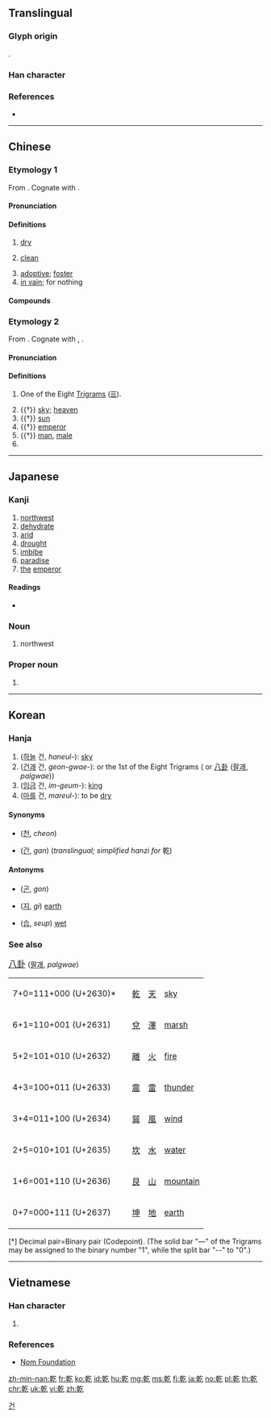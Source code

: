 {{character info/new}}
{{also|亁|干}}
==Translingual==

===Glyph origin===
{{Han etym}}
{{Han compound|倝|乙|c1=p|c2=s|ls=psc}}.

===Han character===
{{Han char|rn=5|rad=乙|as=10|sn=11|four=48417|canj=JJON|ids=⿰𠦝乞}}

===References===
* {{Han ref|kx=0084.250|dkj=00204|dj=0172.010|hdz=10056.100|uh=4E7E|ud=20094|bh=B0AE|bd=45230}}

----

==Chinese==

===Etymology 1===
{{zh-forms|s=干|alt=亁,乹}}

From {{inh|zh|sit-pro|*kan||dry, dry up}}. Cognate with {{cog|my|ခန်း||to dry up, to evaporate}}.

====Pronunciation====
{{zh-pron
|m=gān
|c=gon1
|h=pfs=kôn
|mn=kan/koaⁿ
|mn_note=kan - literary; koaⁿ - vernacular
|w=1koe
|mc=1
|oc=1,1
|cat=a,adv
}}

====Definitions====
{{zh-hanzi}}

# [[dry]]
#: {{zh-x|我 喉嚨 很 乾{gān}。|My throat feels '''dry'''.}}
# [[clean]]
#: {{zh-x|乾{gān}淨|clean}}
# [[adoptive]]; [[foster]]
# [[in vain]]; for nothing

====Compounds====
{{der3|title=Compounds
|{{zh-l|豆乾|dried tofu}}
|{{zh-l|乾巴|insipid}}
|{{zh-l|乾巴巴|insipid}}
|{{zh-l|乾板|dry plate}}
|{{zh-l|乾杯|cheers}}
|{{zh-l|乾貝|dried scallop}}
|{{zh-l|乾癟|dry and shrivelled}}
|{{zh-l|乾冰|dry ice}}
|{{zh-l|乾菜|dried vegetable}}
|{{zh-l|乾草|hay}}
|{{zh-l|乾柴烈火|blazing fire and dry wood}}
|{{zh-l|乾脆|clear-cut}}
|{{zh-l|乾急|anxious but unable to do anything}}
|{{zh-l|乾打雷，不下雨|thunder but no rain}}
|{{zh-l|乾瞪眼|look on in despair}}
|{{zh-l|乾電池|dry cell}}
|{{zh-l|乾爹|godfather}}
|{{zh-l|乾兒子|godson}}
|{{zh-l|乾飯|cooked rice}}
|{{zh-l|乾肥|dried manure}}
|{{zh-l|乾粉|dried vermicelli}}
|{{zh-l|乾股|stock dividend}}
|{{zh-l|乾果|dry fruit}}
|{{zh-l|乾咳|dry cough}}
|{{zh-l|乾寒|dry and cold}}
|{{zh-l|乾旱|drought}}
|{{zh-l|乾號}}, {{zh-l|乾嚎|pretending to howl}}
|{{zh-l|乾涸|dry up}}
|{{zh-l|乾花|dried flower}}
|{{zh-l|乾灰|lime}}
|{{zh-l|乾貨|dried fruits and nuts}}
|{{zh-l|乾季|dry season}}
|{{zh-l|乾結|dry and hard}}
|{{zh-l|乾淨|clean}}
|{{zh-l|乾淨利落|as neat as pin}}
|{{zh-l|乾渴|thirsty}}
|{{zh-l|乾枯|dried-up}}
|{{zh-l|乾哭|cry without tears}}
|{{zh-l|乾酪|cheese}}
|{{zh-l|乾冷|dry and cold}}
|{{zh-l|乾禮}}, {{zh-l|乾禮兒|monetary gift}}
|{{zh-l|乾糧|food prepared for journey}}
|{{zh-l|乾裂|seasoning crack}}
|{{zh-l|乾餾|dry distillation}}
|{{zh-l|乾媽|godmother}}
|{{zh-l|乾妹子|godsister}}
|{{zh-l|乾娘|godmother}}
|{{zh-l|乾女兒|goddaughter}}
|{{zh-l|乾嘔|to retch}}
|{{zh-l|乾親|nominal kinship}}
|{{zh-l|乾親家}}
|{{zh-l|乾澀|dry and coarse}}
|{{zh-l|乾屍|mummy}}
|{{zh-l|乾瘦|skinny}}
|{{zh-l|乾爽|dry and crisp}}
|{{zh-l|乾絲|dried bean curd}}
|{{zh-l|乾鬆|dry and loose}}
|{{zh-l|乾嗽|dry cough}}
|{{zh-l|乾洗|dry cleaning}}
|{{zh-l|乾笑|hollow laugh}}
|{{zh-l|乾薪|salary drawn for a sinecure}}
|{{zh-l|乾性油|dry oil}}
|{{zh-l|乾血漿|dry plasma}}
|{{zh-l|乾咽|to swallow dry food}}
|{{zh-l|乾燥|dry}}
|{{zh-l|乾燥劑|desiccant}}
|{{zh-l|乾燥箱|desiccator}}
|{{zh-l|乾着急|anxious but unable to do anything}}
|{{zh-l|乾皺|kraurosis}}
}}

===Etymology 2===
{{zh-forms|alt=乹}}

From {{inh|zh|sit-pro|*m-ka-n||heaven, sky, sun}}. Cognate with {{cog|bo|མཁའ}}, {{m|bo|ནམ་མཁའ||sky, heaven}}.

====Pronunciation====
{{zh-pron
|m=qián
|ma=y
|c=kin4
|mn=qz:kiân/tw,xm,zz:khiân
|h=pfs=khièn
|mc=2
|oc=2,2
|cat=n,pn
}}

====Definitions====
{{zh-hanzi}}

# One of the Eight [[trigram|Trigrams]] ([[☰]]).
#: {{zh-x|乾[乾]道|ways of heaven; natural law}}
# {{†}} [[sky]]; [[heaven]]
# {{†}} [[sun]]
# {{†}} [[emperor]]
# {{†}} [[man]], [[male]]
# {{surname|lang=zh}}

----

==Japanese==

===Kanji===
{{ja-kanji|grade=c|rs=乙10}}

# [[northwest]]
# [[dehydrate]]
# [[arid]]
# [[drought]]
# [[imbibe]]
# [[paradise]]
# [[the]] [[emperor]]

====Readings====
* {{ja-readings|goon=[[かん]] (kan), [[げん]] (gen)|kanon=[[かん]] (kan), [[けん]] (ken)|kun=[[かわく]] (kawaku), [[かわかす]] (kawakasu), [[いぬい]] (inui)}}

===Noun===
{{ja-noun|いぬい|hhira=いぬゐ}}

# {{lb|ja|obsolete|sort=いぬい}} northwest

===Proper noun===
{{ja-pos|いぬい|proper|hhira=いぬゐ}}

# {{surname|lang=ja|sort=いぬい}}

----

==Korean==

===Hanja===
{{ko-hanja|hangeul=[[건]], [[간]]|rv=geon, gan|mr=kŏn, kan}}

# ([[하늘]] 건, ''haneul-''): [[sky]]
# ([[건괘]] 건, ''geon-gwae-''): {{lang|und|sc=Latinx|☷}} or the 1st of the Eight Trigrams ({{lang|und|sc=Latinx|☰☱☲☳☴☵☶☷}} or [[w:Ba gua (concept)|八卦]] ([[팔괘]], ''palgwae''))
# ([[임금]] 건, ''im-geum-''): [[king]]
# ([[마르다|마를]] 건, ''mareul-''): to be [[dry]]

====Synonyms====
* {{l|ko|天}} ([[천]], ''cheon'')
* {{l|ko|干}} ([[간]], ''gan'') (''translingual; simplified hanzi for'' 乾)

====Antonyms====
* {{l|ko|坤}} ([[곤]], ''gon'')
* {{l|ko|地}} ([[지]], ''gi'') [[earth]]
* {{l|ko|濕}} ([[습]], ''seup'') [[wet]]

===See also===
<big> [[w:Ba gua (concept)|八卦]] </big> ([[팔괘]], ''palgwae'')
<ul>
{| class=wikitable
|-
| 7+0=111+000 (U+2630)*
| {{lang|und|sc=Latinx|☰}}
| [[乾]]
| [[天]]
| [[sky]]
|-
| 6+1=110+001 (U+2631)
| {{lang|und|sc=Latinx|☱}}
| [[兌]]
| [[澤]]
| [[marsh]]
|-
| 5+2=101+010 (U+2632)
| {{lang|und|sc=Latinx|☲}}
| [[離]]
| [[火]]
| [[fire]]
|-
| 4+3=100+011 (U+2633)
| {{lang|und|sc=Latinx|☳}}
| [[震]]
| [[雷]]
| [[thunder]]
|-
| 3+4=011+100 (U+2634)
| {{lang|und|sc=Latinx|☴}}
| [[巽]]
| [[風]]
| [[wind]]
|-
| 2+5=010+101 (U+2635)
| {{lang|und|sc=Latinx|☵}}
| [[坎]]
| [[水]]
| [[water]]
|-
| 1+6=001+110 (U+2636)
| {{lang|und|sc=Latinx|☶}}
| [[艮]]
| [[山]]
| [[mountain]]
|-
| 0+7=000+111 (U+2637)
| {{lang|und|sc=Latinx|☷}}
| [[坤]]
| [[地]]
| [[earth]]
|}
[*] Decimal pair=Binary pair (Codepoint). (The solid bar "—" of the Trigrams may be assigned to the binary number "1", while the split bar "--" to "0".)
</ul>

[[Category:Hanja readings|건]]

----

==Vietnamese==

===Han character===
{{vi-hantu|[[kiền]], [[cạn]], [[can]], [[càn]], [[khan]], [[gàn]], [[phạm]]|rs=乙10}}

# {{defn|lang=vi|sort=乙10}}

===References===
* [http://nomfoundation.org/common/nom_details.php?codepoint=4e7e Nom Foundation]

[[zh-min-nan:乾]]
[[fr:乾]]
[[ko:乾]]
[[id:乾]]
[[hu:乾]]
[[mg:乾]]
[[ms:乾]]
[[fj:乾]]
[[ja:乾]]
[[no:乾]]
[[pl:乾]]
[[th:乾]]
[[chr:乾]]
[[uk:乾]]
[[vi:乾]]
[[zh:乾]]